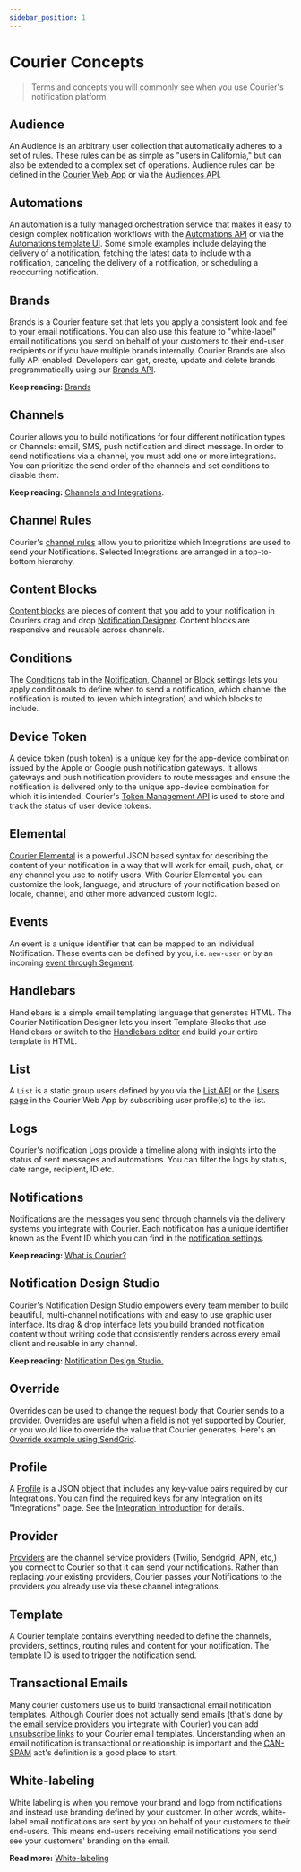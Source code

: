 ```yaml
---
sidebar_position: 1
---
```


# Courier Concepts

> Terms and concepts you will commonly see when you use Courier's notification platform.

## Audience

An Audience is an arbitrary user collection that automatically adheres to a set of rules. These rules can be as simple as "users in California," but can also be extended to a complex set of operations. Audience rules can be defined in the [Courier Web App](https://app.courier.com/users) or via the [Audiences API](../reference/audiences/intro.mdx).

## Automations

An automation is a fully managed orchestration service that makes it easy to design complex notification workflows with the [Automations API](../reference/automation/intro.mdx) or via the [Automations template UI](../tutorials/how-to-automate-message-sequences.mdx). Some simple examples include delaying the delivery of a notification, fetching the latest data to include with a notification, canceling the delivery of a notification, or scheduling a reoccurring notification.

## Brands

Brands is a Courier feature set that lets you apply a consistent look and feel to your email notifications. You can also use this feature to "white-label" email notifications you send on behalf of your customers to their end-user recipients or if you have multiple brands internally. Courier Brands are also fully API enabled. Developers can get, create, update and delete brands programmatically using our [Brands API](../reference/brands/intro.mdx).

**Keep reading:** [Brands](../platform/content/brands/how-to-use-brands-to-customize.mdx)

## Channels

Courier allows you to build notifications for four different notification types or Channels: email, SMS, push notification and direct message. In order to send notifications via a channel, you must add one or more integrations. You can prioritize the send order of the channels and set conditions to disable them.

**Keep reading:** [Channels and Integrations](https://help.courier.com/en/articles/4196354-what-are-channels-and-integrations).

## Channel Rules

Courier's [channel rules](../platform/sending/channel-priority.mdx) allow you to prioritize which Integrations are used to send your Notifications. Selected Integrations are arranged in a top-to-bottom hierarchy.

## Content Blocks

[Content blocks](https://help.courier.com/en/articles/4193090-content-block-basics) are pieces of content that you add to your notification in Couriers drag and drop [Notification Designer](../platform/content/notification-designer/notification-designer-overview.mdx). Content blocks are responsive and reusable across channels.

## Conditions

The [Conditions](../platform/sending/channel-settings.mdx#conditions) tab in the [Notification](https://help.courier.com/en/articles/4333977-notification-settings-overview), [Channel](../platform/sending/channel-settings.mdx) or [Block](https://help.courier.com/en/articles/4193090-content-block-basics) settings lets you apply conditionals to define when to send a notification, which channel the notification is routed to (even which integration) and which blocks to include.

## Device Token

A device token (push token) is a unique key for the app-device combination issued by the Apple or Google push notification gateways. It allows gateways and push notification providers to route messages and ensure the notification is delivered only to the unique app-device combination for which it is intended. Courier's [Token Management API](../reference/token-management/intro.mdx) is used to store and track the status of user device tokens.

## Elemental

[Courier Elemental](../platform/content/elemental/intro.mdx) is a powerful JSON based syntax for describing the content of your notification in a way that will work for email, push, chat, or any channel you use to notify users. With Courier Elemental you can customize the look, language, and structure of your notification based on locale, channel, and other more advanced custom logic.

## Events

An event is a unique identifier that can be mapped to an individual Notification. These events can be defined by you, i.e. `new-user` or by an incoming [event through Segment](../tutorials/how-to-send-notifications-with-segment.mdx).

## Handlebars

Handlebars is a simple email templating language that generates HTML. The Courier Notification Designer lets you insert Template Blocks that use Handlebars or switch to the [Handlebars editor](../platform/content/notification-designer/handlebars-designer.mdx) and build your entire template in HTML.

## List

A `List` is a static group users defined by you via the [List API](../reference/lists/intro.mdx) or the [Users page](https://app.courier.com/users) in the Courier Web App by subscribing user profile(s) to the list.

## Logs

Courier's notification Logs provide a timeline along with insights into the status of sent messages and automations. You can filter the logs by status, date range, recipient, ID etc.

## Notifications

Notifications are the messages you send through channels via the delivery systems you integrate with Courier. Each notification has a unique identifier known as the Event ID which you can find in the [notification settings](../platform/content/notification-designer/notification-designer-overview.mdx).

**Keep reading:** [What is Courier?](what-is-courier.mdx)

## Notification Design Studio

Courier's Notification Design Studio empowers every team member to build beautiful, multi-channel notifications with and easy to use graphic user interface. Its drag & drop interface lets you build branded notification content without writing code that consistently renders across every email client and reusable in any channel.

**Keep reading:** [Notification Design Studio.](../platform/content/notification-designer/notification-designer-overview.mdx)

## Override

Overrides can be used to change the request body that Courier sends to a provider. Overrides are useful when a field is not yet supported by Courier, or you would like to override the value that Courier generates. Here's an [Override example using SendGrid](../platform/channels/email/sendgrid.mdx#override).

## Profile

A [Profile](../reference/profiles/intro.mdx) is a JSON object that includes any key-value pairs required by our Integrations. You can find the required keys for any Integration on its "Integrations" page. See the [Integration Introduction](../platform/channels/intro.mdx) for details.

## Provider

[Providers](https://www.courier.com/providers/) are the channel service providers (Twilio, Sendgrid, APN, etc,) you connect to Courier so that it can send your notifications. Rather than replacing your existing providers, Courier passes your Notifications to the providers you already use via these channel integrations.

## Template

A Courier template contains everything needed to define the channels, providers, settings, routing rules and content for your notification. The template ID is used to trigger the notification send.

## Transactional Emails

Many courier customers use us to build transactional email notification templates. Although Courier does not actually send emails (that's done by the [email service providers](../platform/channels/email/intro.mdx) you integrate with Courier) you can add [unsubscribe links](../reference/user-preferences/introduction.mdx) to your Courier email templates. Understanding when an email notification is transactional or relationship is important and the [CAN-SPAM](https://www.ftc.gov/tips-advice/business-center/guidance/can-spam-act-compliance-guide-business) act's definition is a good place to start.

## White-labeling

White labeling is when you remove your brand and logo from notifications and instead use branding defined by your customer. In other words, white-label email notifications are sent by you on behalf of your customers to their end-users. This means end-users receiving email notifications you send see your customers' branding on the email.

**Read more:** [White-labeling](../platform/content/brands/how-to-use-brands-to-customize.mdx)
